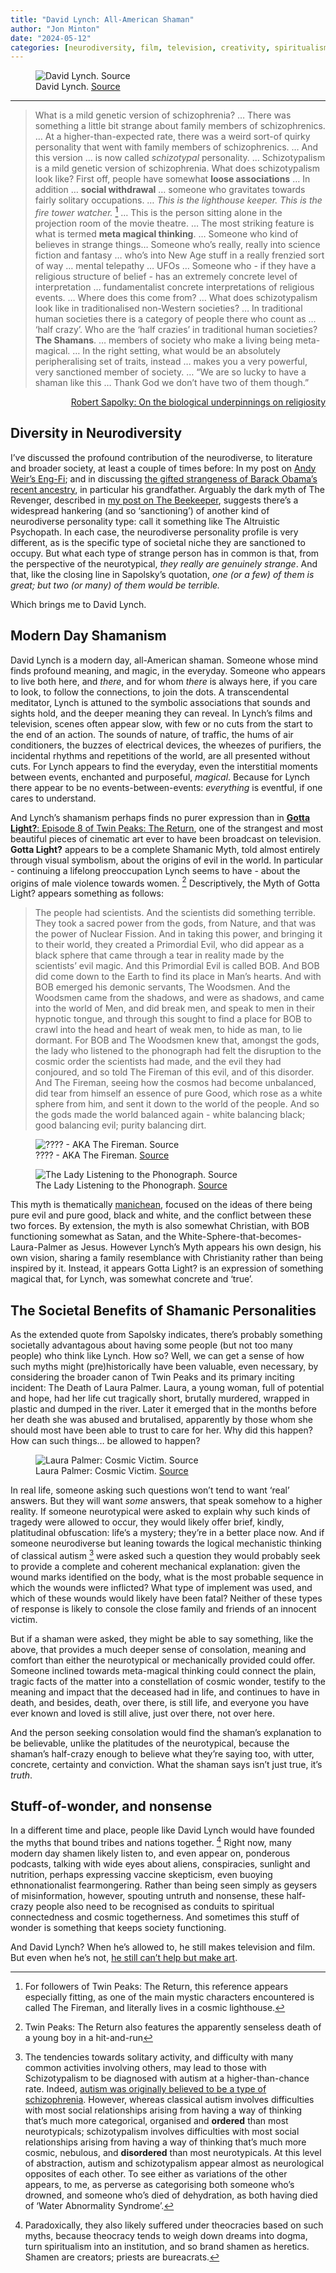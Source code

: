 ```yaml
---
title: "David Lynch: All-American Shaman"
author: "Jon Minton"
date: "2024-05-12"
categories: [neurodiversity, film, television, creativity, spiritualism, religiousity]
---
```


![David Lynch. [Source](https://www.theguardian.com/film/2018/jun/23/david-lynch-gotta-be-selfish-twin-peaks)](https://i.guim.co.uk/img/media/47a16fc1af9749b7e0e803488ee450252fb2c4dc/50_668_5233_6542/master/5233.jpg?width=620&dpr=1&s=none){fig-alt="A black and white photograph of David Lynch"}

---


> What is a mild genetic version of schizophrenia? ... There was something a little bit strange about family members of schizophrenics. ... At a higher-than-expected rate, there was a weird sort-of quirky personality that went with family members of schizophrenics. ... And this version ... is now called *schizotypal* personality. ... Schizotypalism is a mild genetic version of schizophrenia. What does schizotypalism look like? First off, people have somewhat **loose associations** ... In addition ... **social withdrawal** ... someone who gravitates towards fairly solitary occupations. ... *This is the lighthouse keeper. This is the fire tower watcher.* [^1] ... This is the person sitting alone in the projection room of the movie theatre. ... The most striking feature is what is termed **meta magical thinking**. ... Someone who kind of believes in strange things... Someone who's really, really into science fiction and fantasy ... who's into New Age stuff in a really frenzied sort of way ... mental telepathy ... UFOs ... Someone who - if they have a religious structure of belief - has an extremely concrete level of interpretation ... fundamentalist concrete interpretations of religious events. ... Where does this come from? ... What does schizotypalism look like in traditionalised non-Western societies? ... In traditional human societies there is a category of people there who count as ... 'half crazy'. Who are the 'half crazies' in traditional human societies? **The Shamans**. ... members of society who make a living being meta-magical. ... In the right setting, what would be an absolutely peripheralising set of traits, instead ... makes you a very powerful, very sanctioned member of society. ... "We are so lucky to have a shaman like this ... Thank God we don't have two of them though."

[^1]: For followers of Twin Peaks: The Return, this reference appears especially fitting, as one of the main mystic characters encountered is called The Fireman, and literally lives in a cosmic lighthouse.

::: {style="text-align:right"}

[Robert Sapolky: On the biological underpinnings on religiosity](https://www.youtube.com/watch?v=4WwAQqWUkpI)

:::

## Diversity in Neurodiversity

I've discussed the profound contribution of the neurodiverse, to literature and broader society, at least a couple of times before: In my post on [Andy Weir's Eng-Fi](../andy-weir-utopian-engfi/index.qmd); and in discussing [the gifted strangeness of Barack Obama's recent ancestry](../obama-dialectic-identity/index.qmd), in particular his grandfather. Arguably the dark myth of The Revenger, described in [my post on The Beekeeper](../jason-statham-vs-the-nepobaby-cyberscammers/index.qmd), suggests there's a widespread hankering (and so 'sanctioning') of another kind of neurodiverse personality type: call it something like The Altruistic Psychopath. In each case, the neurodiverse personality profile is very different, as is the specific type of societal niche they are sanctioned to occupy. But what each type of strange person has in common is that, from the perspective of the neurotypical, *they really are genuinely strange*. And that, like the closing line in Sapolsky's quotation, *one (or a few) of them is great; but two (or many) of them would be terrible.*

Which brings me to David Lynch.

## Modern Day Shamanism

David Lynch is a modern day, all-American shaman. Someone whose mind finds profound meaning, and magic, in the everyday. Someone who appears to live both here, and *there*, and for whom *there* is always here, if you care to look, to follow the connections, to join the dots. A transcendental meditator, Lynch is attuned to the symbolic associations that sounds and sights hold, and the deeper meaning they can reveal. In Lynch's films and television, scenes often appear slow, with few or no cuts from the start to the end of an action. The sounds of nature, of traffic, the hums of air conditioners, the buzzes of electrical devices, the wheezes of purifiers, the incidental rhythms and repetitions of the world, are all presented without cuts. For Lynch appears to find the everyday, even the interstitial moments between events, enchanted and purposeful, *magical*. Because for Lynch there appear to be no events-between-events: *everything* is eventful, if one cares to understand.

And Lynch's shamanism perhaps finds no purer expression than in [**Gotta Light?**: Episode 8 of Twin Peaks: The Return](https://en.wikipedia.org/wiki/Part_8_(Twin_Peaks)), one of the strangest and most beautiful pieces of cinematic art ever to have been broadcast on television. **Gotta Light?** appears to be a complete Shamanic Myth, told almost entirely through visual symbolism, about the origins of evil in the world. In particular - continuing a lifelong preoccupation Lynch seems to have - about the origins of male violence towards women. [^2] Descriptively, the Myth of Gotta Light? appears something as follows:

[^2]: Twin Peaks: The Return also features the apparently senseless death of a young boy in a hit-and-run

> The people had scientists. And the scientists did something terrible. They took a sacred power from the gods, from Nature, and that was the power of Nuclear Fission. And in taking this power, and bringing it to their world, they created a Primordial Evil, who did appear as a black sphere that came through a tear in reality made by the scientists' evil magic. And this Primordial Evil is called BOB. And BOB did come down to the Earth to find its place in Man's hearts. And with BOB emerged his demonic servants, The Woodsmen. And the Woodsmen came from the shadows, and were as shadows, and came into the world of Men, and did break men, and speak to men in their hypnotic tongue, and through this sought to find a place for BOB to crawl into the head and heart of weak men, to hide as man, to lie dormant. For BOB and The Woodsmen knew that, amongst the gods, the lady who listened to the phonograph had felt the disruption to the cosmic order the scientists had made, and the evil they had conjoured, and so told The Fireman of this evil, and of this disorder. And The Fireman, seeing how the cosmos had become unbalanced, did tear from himself an essence of pure Good, which rose as a white sphere from him, and sent it down to the world of the people. And so the gods made the world balanced again - white balancing black; good balancing evil; purity balancing dirt.

::: {layout-ncol=2}

![???? - AKA The Fireman. [Source](https://twinpeaks.fandom.com/wiki/Fireman?file=Fireman.jpg)](Fireman.webp){fig-alt="The character The Fireman from Twin Peaks: The Return"}

![The Lady Listening to the Phonograph. [Source](https://twinpeaks.fandom.com/wiki/Senorita_Dido?file=Senorita_Dido.jpg)](Senorita_Dido.webp){fig-alt="The character Senorita Dido from Twin Peaks: The Return "}

:::

This myth is thematically [manichean](https://en.wikipedia.org/wiki/Manichaeism), focused on the ideas of there being pure evil and pure good, black and white, and the conflict between these two forces. By extension, the myth is also somewhat Christian, with BOB functioning somewhat as Satan, and the White-Sphere-that-becomes-Laura-Palmer as Jesus. However Lynch's Myth appears his own design, his own vision, sharing a family resemblance with Christianity rather than being inspired by it. Instead, it appears Gotta Light? is an expression of something magical that, for Lynch, was somewhat concrete and 'true'.

## The Societal Benefits of Shamanic Personalities

As the extended quote from Sapolsky indicates, there's probably something societally advantagous about having some people (but not too many people) who think like Lynch. How so? Well, we can get a sense of how such myths might (pre)historically have been valuable, even necessary, by considering the broader canon of Twin Peaks and its primary inciting incident: The Death of Laura Palmer. Laura, a young woman, full of potential and hope, had her life cut tragically short, brutally murdered, wrapped in plastic and dumped in the river. Later it emerged that in the months before her death she was abused and brutalised, apparently by those whom she should most have been able to trust to care for her. Why did this happen? How can such things... be allowed to happen?

![Laura Palmer: Cosmic Victim. [Source](https://twinpeaks.fandom.com/wiki/Laura_Palmer) ](https://static.wikia.nocookie.net/twinpeaks/images/e/ef/Laura_Palmer%2C_the_Queen_Of_Hearts.jpg){fig-alt="An image of the Twin Peaks character Laura Palmer"} 

In real life, someone asking such questions won't tend to want 'real' answers. But they will want *some* answers, that speak somehow to a higher reality. If someone neurotypical were asked to explain why such kinds of tragedy were allowed to occur, they would likely offer brief, kindly, platitudinal obfuscation: life's a mystery; they're in a better place now. And if someone neurodiverse but leaning towards the logical mechanistic thinking of classical autism [^3] were asked such a question they would probably seek to provide a complete and coherent mechanical explanation: given the wound marks identified on the body, what is the most probable sequence in which the wounds were inflicted? What type of implement was used, and which of these wounds would likely have been fatal? Neither of these types of response is likely to console the close family and friends of an innocent victim.

[^3]: The tendencies towards solitary activity, and difficulty with many common activities involving others, may lead to those with Schizotypalism to be diagnosed with autism at a higher-than-chance rate. Indeed, [autism was originally believed to be a type of schizophrenia](https://www.nature.com/articles/pr9201190#:~:text=Schizophrenia%20and%20autism%20seem%20to,%E2%80%9D%20(13%2C14).). However, whereas classical autism involves difficulties with most social relationships arising from having a way of thinking that's much more categorical, organised and **ordered** than most neurotypicals; schizotypalism involves difficulties with most social relationships arising from having a way of thinking that's much more cosmic, nebulous, and **disordered** than most neurotypicals. At this level of abstraction, autism and schizotypalism appear almost as neurological opposites of each other. To see either as variations of the other appears, to me, as perverse as categorising both someone who's drowned, and someone who's died of dehydration, as both having died of 'Water Abnormality Syndrome'. 

But if a shaman were asked, they might be able to say something, like the above, that provides a much deeper sense of consolation, meaning and comfort than either the neurotypical or mechanically provided could offer. Someone inclined towards meta-magical thinking could connect the plain, tragic facts of the matter into a constellation of cosmic wonder, testify to the meaning and impact that the deceased had in life, and continues to have in death, and besides, death, over there, is still life, and everyone you have ever known and loved is still alive, just over there, not over here.

And the person seeking consolation would find the shaman's explanation to be believable, unlike the platitudes of the neurotypical, because the shaman's half-crazy enough to believe what they're saying too, with utter, concrete, certainty and conviction. What the shaman says isn't just true, it's *truth*.

## Stuff-of-wonder, and nonsense

In a different time and place, people like David Lynch would have founded the myths that bound tribes and nations together. [^4] Right now, many modern day shamen likely listen to, and even appear on, ponderous podcasts, talking with wide eyes about aliens, conspiracies, sunlight and nutrition, perhaps expressing vaccine skepticism, even buoying ethnonationalist fearmongering. Rather than being seen simply as geysers of misinformation, however, spouting untruth and nonsense, these half-crazy people also need to be recognised as conduits to spiritual connectedness and cosmic togetherness. And sometimes this stuff of wonder is something that keeps society functioning.

[^4]: Paradoxically, they also likely suffered under theocracies based on such myths, because theocracy tends to weigh down dreams into dogma, turn spiritualism into an institution, and so brand shamen as heretics. Shamen are creators; priests are bureacrats.

And David Lynch? When he's allowed to, he still makes television and film. But even when he's not, [he still can't help but make art](https://www.imdb.com/title/tt1691152/).
